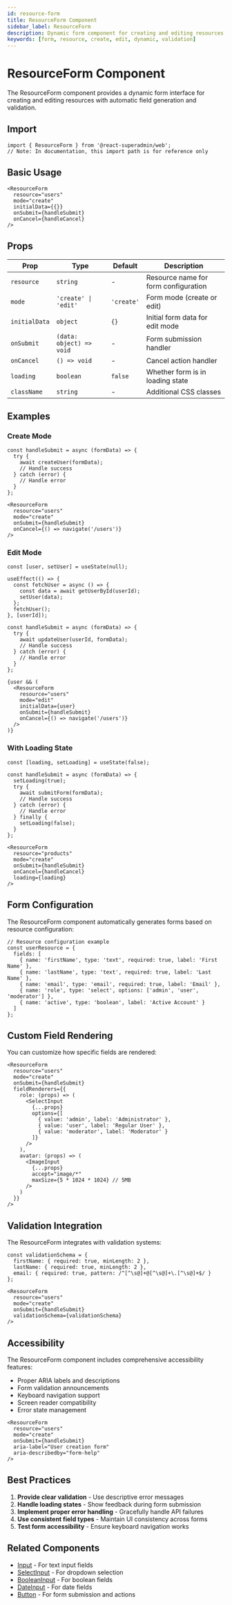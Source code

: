 ```yaml
---
id: resource-form
title: ResourceForm Component
sidebar_label: ResourceForm
description: Dynamic form component for creating and editing resources
keywords: [form, resource, create, edit, dynamic, validation]
---
```


# ResourceForm Component

The ResourceForm component provides a dynamic form interface for creating and editing resources with automatic field generation and validation.

## Import

```tsx
import { ResourceForm } from '@react-superadmin/web';
// Note: In documentation, this import path is for reference only
```

## Basic Usage

```tsx
<ResourceForm
  resource="users"
  mode="create"
  initialData={{}}
  onSubmit={handleSubmit}
  onCancel={handleCancel}
/>
```

## Props

| Prop | Type | Default | Description |
|------|------|---------|-------------|
| `resource` | `string` | - | Resource name for form configuration |
| `mode` | `'create' \| 'edit'` | `'create'` | Form mode (create or edit) |
| `initialData` | `object` | `{}` | Initial form data for edit mode |
| `onSubmit` | `(data: object) => void` | - | Form submission handler |
| `onCancel` | `() => void` | - | Cancel action handler |
| `loading` | `boolean` | `false` | Whether form is in loading state |
| `className` | `string` | - | Additional CSS classes |

## Examples

### Create Mode
```tsx
const handleSubmit = async (formData) => {
  try {
    await createUser(formData);
    // Handle success
  } catch (error) {
    // Handle error
  }
};

<ResourceForm
  resource="users"
  mode="create"
  onSubmit={handleSubmit}
  onCancel={() => navigate('/users')}
/>
```

### Edit Mode
```tsx
const [user, setUser] = useState(null);

useEffect(() => {
  const fetchUser = async () => {
    const data = await getUserById(userId);
    setUser(data);
  };
  fetchUser();
}, [userId]);

const handleSubmit = async (formData) => {
  try {
    await updateUser(userId, formData);
    // Handle success
  } catch (error) {
    // Handle error
  }
};

{user && (
  <ResourceForm
    resource="users"
    mode="edit"
    initialData={user}
    onSubmit={handleSubmit}
    onCancel={() => navigate('/users')}
  />
)}
```

### With Loading State
```tsx
const [loading, setLoading] = useState(false);

const handleSubmit = async (formData) => {
  setLoading(true);
  try {
    await submitForm(formData);
    // Handle success
  } catch (error) {
    // Handle error
  } finally {
    setLoading(false);
  }
};

<ResourceForm
  resource="products"
  mode="create"
  onSubmit={handleSubmit}
  onCancel={handleCancel}
  loading={loading}
/>
```

## Form Configuration

The ResourceForm component automatically generates forms based on resource configuration:

```tsx
// Resource configuration example
const userResource = {
  fields: [
    { name: 'firstName', type: 'text', required: true, label: 'First Name' },
    { name: 'lastName', type: 'text', required: true, label: 'Last Name' },
    { name: 'email', type: 'email', required: true, label: 'Email' },
    { name: 'role', type: 'select', options: ['admin', 'user', 'moderator'] },
    { name: 'active', type: 'boolean', label: 'Active Account' }
  ]
};
```

## Custom Field Rendering

You can customize how specific fields are rendered:

```tsx
<ResourceForm
  resource="users"
  mode="create"
  onSubmit={handleSubmit}
  fieldRenderers={{
    role: (props) => (
      <SelectInput
        {...props}
        options={[
          { value: 'admin', label: 'Administrator' },
          { value: 'user', label: 'Regular User' },
          { value: 'moderator', label: 'Moderator' }
        ]}
      />
    ),
    avatar: (props) => (
      <ImageInput
        {...props}
        accept="image/*"
        maxSize={5 * 1024 * 1024} // 5MB
      />
    )
  }}
/>
```

## Validation Integration

The ResourceForm integrates with validation systems:

```tsx
const validationSchema = {
  firstName: { required: true, minLength: 2 },
  lastName: { required: true, minLength: 2 },
  email: { required: true, pattern: /^[^\s@]+@[^\s@]+\.[^\s@]+$/ }
};

<ResourceForm
  resource="users"
  mode="create"
  onSubmit={handleSubmit}
  validationSchema={validationSchema}
/>
```

## Accessibility

The ResourceForm component includes comprehensive accessibility features:

- Proper ARIA labels and descriptions
- Form validation announcements
- Keyboard navigation support
- Screen reader compatibility
- Error state management

```tsx
<ResourceForm
  resource="users"
  mode="create"
  onSubmit={handleSubmit}
  aria-label="User creation form"
  aria-describedby="form-help"
/>
```

## Best Practices

1. **Provide clear validation** - Use descriptive error messages
2. **Handle loading states** - Show feedback during form submission
3. **Implement proper error handling** - Gracefully handle API failures
4. **Use consistent field types** - Maintain UI consistency across forms
5. **Test form accessibility** - Ensure keyboard navigation works

## Related Components

- [Input](/docs/components/input) - For text input fields
- [SelectInput](/docs/components/select-input) - For dropdown selection
- [BooleanInput](/docs/components/boolean-input) - For boolean fields
- [DateInput](/docs/components/date-input) - For date fields
- [Button](/docs/components/button) - For form submission and actions

